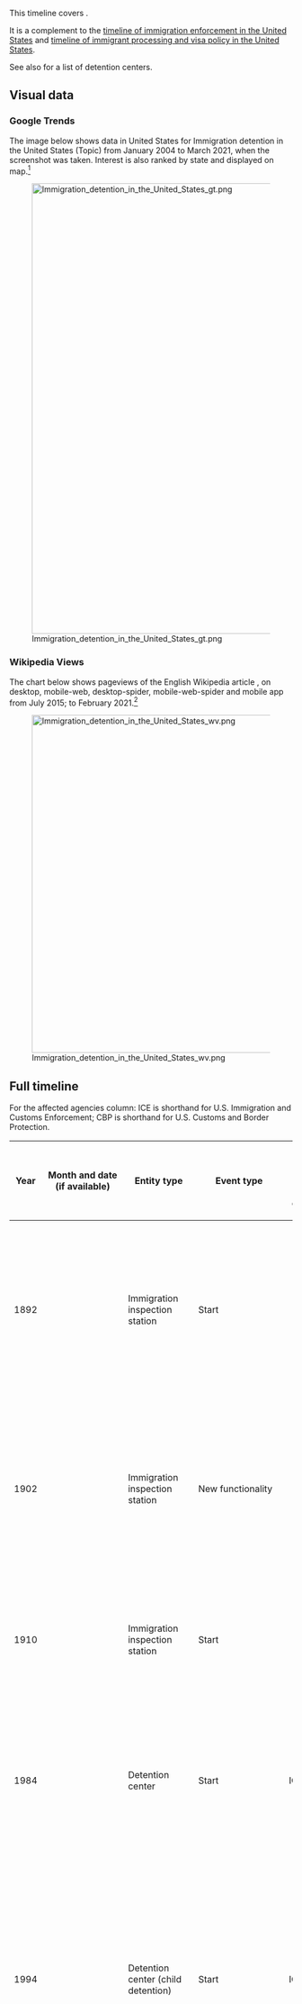 This timeline covers {{w|immigration detention in the United States}}.

It is a complement to the [[timeline of immigration enforcement in the United States]] and [[timeline of immigrant processing and visa policy in the United States]].

See also {{w|List of detention sites in the United States}} for a list of detention centers.

== Visual data ==

=== Google Trends ===

The image below shows {{w|Google Trends}} data in United States for Immigration detention in the United States (Topic) from January 2004 to March 2021, when the screenshot was taken. Interest is also ranked by state and displayed on map.<ref>{{cite web |title=Immigration detention in the United States |url=https://trends.google.com/trends/explore?date=all&geo=US&q=%2Fm%2F0bwj4rb |website=Google Trends |access-date=14 March 2021}}</ref>

[[File:Immigration detention in the United States gt.png|thumb|center|800px]]

=== Wikipedia Views ===

The chart below shows pageviews of the English Wikipedia article {{w|Immigration detention in the United States}}, on desktop, mobile-web, desktop-spider, mobile-web-spider and mobile app from July 2015; to February 2021.<ref>{{cite web |title=Immigration detention in the United States |url=https://wikipediaviews.org/displayviewsformultiplemonths.php?page=Immigration+detention+in+the+United+States&allmonths=allmonths-api&language=en&drilldown=all |website=wikipediaviews.org |access-date=14 March 2021}}</ref>

[[File:Immigration detention in the United States wv.png|thumb|center|600px]]

== Full timeline ==

For the affected agencies column: ICE is shorthand for U.S. Immigration and Customs Enforcement; CBP is shorthand for U.S. Customs and Border Protection.

{| class="wikitable sortable"
! Year !! Month and date (if available) !! Entity type !! Event type !! Affected agencies (past, and present equivalents) !! Details !! U.S. state (if applicable) !! Location
|-
| 1892 || || Immigration inspection station || Start || || {{w|Ellis Island}} becomes an immigration inspection station, handling immigrants arriving via the Atlantic. Immigrants could be temporarily detained upon arrival for closer examination, or to hold till they are deported. || Federally owned, but near New York || Ellis Island
|-
| 1902 || || Immigration inspection station || New functionality || || The {{w|Ellis Island Immigrant Hospital}} is opened. It is both a general hospital and a contagious disease hospital. It also serves as a detention facility for new immigrants deemed unfit to enter the United States or held back for further examination. || Federally owned, but near New York || Ellis Island
|-
| 1910 || || Immigration inspection station || Start || || {{w|Angel Island Immigration Station}}, an immigrant inspection facility with a detention center, opens for operations. It handles immigrants arriving via the Pacific. || California || Angel Island
|-
| 1984 || || Detention center || Start || ICE || The Varick Street Federal Detention Facility opens in Manhattan, New York. The detention center would ultimately be closed in 2010 after protests by inmates and pressure from advocacy groups.<ref name=nytimes-varick>{{cite web|url = https://www.nytimes.com/2009/11/02/nyregion/02detain.html|title = Immigrant Jail Tests U.S. View of Legal Access|last = Bernstein|first = Nina|date = November 1, 2009|accessdate = April 29, 2021|publisher = New York Times}}</ref> || New York || Varick Street Federal Detention Facility, Manhattan, New York City
|-
| 1994 || {{dts|August}} || Detention center (child detention) || Start || ICE || A detention center for juveniles opens in [[w:Leesport, Pennsylvania|Leesport]], [[w:Berks County, Pennsylvania|Berks County]], {{w|Pennsylvania}}. An article suggests that despite its distance from the border with Mexico, the location may have been chosen partly because of its convenience for government officials.<ref>{{cite web|url = https://www.ldnews.com/story/news/2017/06/16/why-pa-county-houses-central-american-immigrant-families/354842001/|title = Why a PA county houses Central American immigrant families|last = Moyer|first = Merriell|date = June 16, 2017|accessdate = July 4, 2021|publisher = Lebanon Daily News}}</ref> This detention center would become a family detention center in 2001.<ref name=readingeagle/><ref name=billypenn/> || Pennsylvania || Berks County Detention Center, Leesport, Berks County
|-
| 1996 || April 24 || Legislation (adjacent) || Start || Executive branch || The {{w|Antiterrorism and Effective Death Penalty Act of 1996}} is signed into law by President {{w|Bill Clinton}} after passing both chambers of the {{w|104th United States Congress}}. Though not focused on migration, the Act has provisions related to the removal and exclusion of alien terrorists and modification of asylum procedures. It creates more reasons to detain migrants and is one of the factors responsible for an increase in immigration detention in the coming years.
|-
| 1996 || September 30 || Legislation (landmark) || Start || Immigration and Naturalization Services || {{w|Illegal Immigration Reform and Immigrant Responsibility Act of 1996}} is signed into law by President Bill Clinton after passing both chambers of the 104th United States Congress. It includes a number of provisions facilitating various forms of immigration enforcement that would be rolled out over the next two decades. One of its provisions that expands immigration detention is the addition of {{w|Immigration and Nationality Act Section 287(g)}}, which allows state and local law enforcement officials to enforce federal immigration law on the condition that they are trained and monitored by ICE.
|-
| 1997 || January 28 || Agreement || Start || Executive branch || During the presidency of {{w|Bill Clinton}}, an agreement is reached regarding the permissible conditions for detaining child migrants, commonly called the Flores Agreement or Flores Settlement. This is a follow-up to the Supreme Court case ''{{w|Reno v. Flores}}''. The three obligations identified for the government are: (1) The government is required to release children from immigration detention without unnecessary delay to, in order of preference, parents, other adult relatives, or licensed programs willing to accept custody. (2) If a suitable placement is not immediately available, the government is obligated to place children in the "least restrictive" setting appropriate to their age and any special needs. (3) The government must implement standards relating to the care and treatment of children in immigration detention.<ref>{{cite web |publisher=[[Human Rights First]] |date=February 19, 2016 |accessdate=June 19, 2018 |title=The Flores Settlement: A Brief History and Next Steps |url=https://www.humanrightsfirst.org/resource/flores-settlement-brief-history-and-next-steps}}</ref>
|-
| 1997 || || Watchdog organization || Start || Detention Watch Network || Detention Watch Network is founded by the Catholic Legal Immigration Network, Inc., Florence Immigrant and Refugee Rights Project and Lutherans Immigration and Refugee Service to combat the explosive growth of the U.S. immigration detention system.<ref name=dwn-about>{{cite web|url = https://www.detentionwatchnetwork.org/about|title = About Detention Watch Network|accessdate = July 4, 2021}}</ref>	
|-
| 2000 || {{dts|September}} || Detention standards || Start || ICE || A set of National Detention Standards (NDS) is issued that establishes "consistent conditions of confinement, program operations and management expectations" within the immigration detention system.<ref name=nds-2000>{{cite web|url = https://www.ice.gov/detain/detention-management/2000|title = 2000 National Detention Standards for Non-Dedicated Facilities|publisher = U.S. Immigration and Customs Enforcement|accessdate = April 29, 2021}}</ref> These would be the operational standards for detention centers to strive for until the introduction of new standards (PBNDS) in 2008.<ref name=ice-detention-standards>{{cite web|url = https://www.ice.gov/factsheets/facilities-pbnds|title = ICE Detention Standards|date = February 24, 2012|accessdate = April 29, 2021|publisher = U.S. Immigration and Customs Enforcement}}</ref>
|-
| 2001 || {{dts|March 3}} || Detention center (family detention) || Repurposing || ICE || The Berks County Residential Center in Leesport, Berks County, Pennsylvania switches from being a detention center for youth to a family detention center; Berks would be the first family detention center in the US.<ref name=readingeagle>{{cite web|url = https://www.readingeagle.com/news/what-you-need-to-know-about-the-residential-center-holding-immigrant-families-in-berks-county/article_597ea009-3706-5664-b1b4-4d0a3149edf5.html|title = What you need to know about the residential center holding immigrant families in Berks County|last = Shuey|first = Karen|last2 = Mekeel|first2 = David|last3 = Orozco|first3 = Anthony|date = June 24, 2018|accessdate = July 4, 2021|publisher = Reading Eagle}}</ref><ref name=billypenn>{{cite web|url = https://billypenn.com/2018/06/22/why-pas-controversial-detention-center-for-immigrant-families-is-still-open/|title = Why PA’s controversial Berks detention center for immigrant families is still open. A chorus of legislators and Philadelphia City Council are calling for the facility’s closure, as pressure mounts on Gov. Tom Wolf.|last = Deppen|first = Colin|last2 = Hughes|first2 = Sarah Ann|date = June 22, 2018|accessdate = July 4, 2021|publisher = BillyPenn}}</ref><ref>{{cite web|url = https://whyy.org/articles/lawyers-civic-groups-keep-the-pressure-on-berks-family-residential-center/|title = Lawyers, civic groups keep the pressure on Berks Family Residential Center|last = Orozco|first = Anthony|date = March 31, 2021|accessdate = July 4, 2021|publisher = WHYY}}</ref> || Pennsylvania || Berks County Residential Center, Leesport, Berks County
|-
| 2001 || June 28 || Court ruling || Start || Executive branch || ''{{w|Zadvydas v. Davis}}'' is decided. The court rules that the {{w|plenary power}} doctrine does not authorize the indefinite detention of immigrants under order of deportation whom no other country will accept. To justify detention of immigrants for a period longer than six months, the government is required to show removal in the foreseeable future or special circumstances.
|-
| 2003 || March 1 || Organizational restructuring || Update || Immigration and Naturalization Services and U.S. Department of Homeland Security || The Immigration and Naturalization Services (INS) (that was under the Department of Justice) is disbanded. Its functions are divided into three sub-agencies of the U.S. Department of Homeland Security: [[wikipedia:United States Citizenship and Immigration Services|United States Citizenship and Immigration Services]] (USCIS), [[wikipedia:U.S. Immigration and Customs Enforcement|Immigration and Customs Enforcement]] (ICE), and [[wikipedia:U.S. Customs and Border Protection|Customs and Border Protection]] (CBP).
|-
| 2003 || || Detention center || Start || ICE, Management and Training Corporation || The {{w|Willacy County Regional Detention Center}} opens for operations in {{w|Raymondville, Texas}}, operated by {{w|Management and Training Corporation}} under contract with the {{w|United States Marshal Service}}. || Texas || Willacy County Regional Detention Center, Raymondville
|-
| 2004 || || Detention center || Start || ICE, Corrections Corporation of America || The {{w|Stewart Detention Center}} opens for operations in {{w|Lumpkin, Georgia}}. || Georgia || Stewart Detention Center, Lumpkin
|-
| 2004 || || Detention center || Start || ICE, GEO Group || The {{w|Northwest Detention Center}} opens for operations in {{w|Tacoma, Washington}}, operated by {{w|Correctional Services Corporation}} on contract with the {{w|U.S. Department of Homeland Security}}. In 2005,  Correctional Services Corporation would be purchased by GEO Group, so the management of th facility would transition to GEO Group. || Washington || Northwest Detention Center, Tacoma
|-
| 2004 || {{dts|December 17}} || Detention capacity || Update || DHS (ICE) || The {{w|Intelligence Reform and Terrorism Prevention Act}} of 2004 directs DHS to increase by 8,000 in each of the Fiscal Years from 2005 to 2010 the number of beds available for immigration detention and removal operations of DHS. It also requires priority for the use of these additional beds to the detention of individuals charged with removability or inadmissibility on security and related grounds.<ref name=bed-quota-timeline>{{cite web|url = https://immigrantjustice.org/sites/default/files/content-type/issue/documents/2017-01/Immigration%20Detention%20Bed%20Quota%20Timeline%202017_01_05.pdf|title = Immigration Detention Bed Quota Timeline|date = January 1, 2017|accessdate = April 30, 2021}}</ref><ref name=irtpa-fulltext>{{cite web|url = https://www.congress.gov/bill/108th-congress/senate-bill/2845|title = S.2845 - Intelligence Reform and Terrorism Prevention Act of 2004|date = September 23, 2004|accessdate = April 30, 2021}}</ref>
|-
| 2005 || || Watchdog organization || Update || Detention Watch Network || Detention Watch Network relaunches as a dues-based membership network comprised of individuals and organizations working collectively on advocacy, public education and grassroots organizing efforts.<ref name=dwn-about/>
|-
| 2005 || {{dts|May}} || Detention center || Start || || The {{w|South Texas Detention Facility}}, a privately operated prison, opens for operation in {{w|Pearsall, Texas}} as the Pearsall Immigration Detention Center. The prison houses people for the {{w|U.S. Immigration and Customs Enforcement}} as well as {{w|United States Marshal Service}}.
|-
| 2005 || {{dts|October}} || Detention capacity || Proposal || DHS || {{w|Michael Chertoff}}, then Secretary of Homeland Security, calls for an increase in detention center capacity so that the United States immigration enforcement can hold people in detention between the time of catching them and the time of their immigration hearings, and does not need to resort to [[w:catch and release (immigration)|catch and release]].<ref name="AP2005">{{cite web|url=http://www.foxnews.com/story/2005/10/18/chertoff-end-catch-and-release-at-borders.html|title = Chertoff: End 'Catch and Release' at Borders|date = October 18, 2005|publisher = [[Associated Press]] via [[Fox News]]|accessdate = July 18, 2015}}</ref>
|-
| 2006 || {{dts|July}} || || || || Chertoff indicates in House committee testimony that an infusion of funding for more immigration detention has allowed DHS to detain almost all non-Mexican illegal immigrants.<ref>{{cite web|url=http://www.washingtontimes.com/news/2006/jul/28/20060728-123022-6096r/?page=all|title = Chertoff hails end of let-go policy|date = July 28, 2006|accessdate = July 18, 2015|newspaper=Washington Times}}</ref>
|-
| 2006 || {{dts|October 4}} || Detention capacity || Update || DHS/ICE || When signing the DHS Appropriations Act of 2007, then-President {{w|George W. Bush}} notes that the funding in the Act will allow the addition of at least 6,700 new beds in detention centers, which would help continue to cut down on the use of catch-and-release policies.<ref>{{cite web|url = https://georgewbush-whitehouse.archives.gov/news/releases/2006/10/20061004-2.html|title = President Bush Signs Department of Homeland Security Appropriations Act|date = October 4, 2006|accessdate = April 30, 2021}}</ref><ref name=bed-quota-timeline/>
|-
| 2007 || {{dts|June 8}} || Detention capacity || Update || DHS/ICE || In a report accompanying the DHS Appropriations Act of 2008, the House Committee on Appropriations writes that it supports ICE's requested funding for increasing its detention capacity from 27,500 beds to 28,450 beds (an incrase of 950), based on written and oral statements that this increase is sufficient to maintain ICE practice of "repatriating all illegal crossers apprehended at the borders."<ref>{{cite web|url = https://www.congress.gov/110/crpt/hrpt181/CRPT-110hrpt181.pdf|title = Department of Homeland Security Appropriations Bill, 2008: report together with additional views|date = June 8, 2007|accessdate = April 30, 2021}}</ref><ref name=bed-quota-timeline/>
|-
| 2007 || {{dts|July 6}} || Detention standards || Criticism/challenge || ICE, Government Accountability Office (GAO) || A report by the Government Accountability Office (GAO) covering 23 detention centers shows significant telephone access problems but no pattern of noncompliance for other standards GAO reviewed.<ref>{{cite web|url = https://www.gao.gov/products/gao-07-875|title = Alien Detention Standards: Telephone Access Problems Were Pervasive at Detention Facilities; Other Deficiencies Did Not Show a Pattern of Noncompliance|date = July 6, 2007|accessdate = July 4, 2021|publisher = U.S. Government Accountability Office}}</ref>
|-
| 2008 || || Detention standards || Update || ICE || ICE revises its National Detention Standards (NDS) released in 2000 to create a new set of standards called Performance-Based National Detention Standards (PBNDS), that, "developed in coordination with agency stakeholders, prescribe both the expected outcomes of each detention standard and the expected practices required to achieve them."<ref name=pbnds-2008>{{cite web|url = https://www.ice.gov/detain/detention-management/2008|title = 2008 Operations Manual ICE Performance-Based National Detention Standards|accessdate = April 29, 2021|publisher = U.S. Immigration and Customs Enforcement}}</ref> These would be the operational standards till the release of revised standards in 2011.<ref name=ice-detention-standards/>
|-
| 2008 || {{dts|June 4}} || Detention standards || Criticism/challenge || ICE, GAO || A report report by the Government Accountability Office (GAO) covering 23 detention centers shows 3 of the centers to be in noncompliance with ICE's medical care standards at the time. It also found 4 of th 23 centers to be in noncompliance with ICE's detainee grievance standards.<ref>{{cite web|url = https://www.gao.gov/products/gao-08-869t|title = Alien Detention Standards: Observations on the Adherence to ICE's Medical Standards in Detention Facilities|date = June 4, 2008|accessdate = July 4, 2021|publisher = U.S. Government Accountability Office}}</ref>
|-
| 2008 || {{dts|October}} || Detention center || Criticism/challenge || ICE, New York City Bar Association || The {{w|New York City Bar Association}} receives a petition signed by 100 men in the Varick Street Federal Detention Facility in Manhattan, New York, describing "cramped, filthy quarters where dire medical needs were ignored and hungry prisoners were put to work for $1 a day" according to a ''New York Times'' article published in November 2009.<ref name=nytimes-varick/> || New York || Varick Street Federal Detention Facility, Manhattan, New York City
|-
| 2009 || {{dts|October 28}} || Detention capacity || Update || ICE || The DHS Appropriations Act of 2009, for the first time, imposes a "bed mandate" on ICE based on language suggested by Senator {{w|Robert Byrd}}. Specifically, it says: "That funding made available under this heading shall maintain a level of not less than 33,400 detention beds through September 30, 2010."<ref>{{cite web|url = https://www.govinfo.gov/content/pkg/PLAW-111publ83/pdf/PLAW-111publ83.pdf|title = Department of Homeland Security Appropriations Act, 2010|date = October 28, 2009|accessdate = April 30, 2021}}</ref><ref name=wp-bed-quota-fact-check>{{cite web|url = https://www.washingtonpost.com/news/fact-checker/wp/2015/05/15/clintons-inaccurate-claim-that-immigrant-detention-facilities-have-a-legal-requirement-to-fill-beds/|title = Clinton’s inaccurate claim that immigrant detention facilities have a legal requirement to fill beds|last = Lee|first = Michelle|date = May 15, 2015|accessdate = April 30, 2021|publisher = Washington Post}}</ref> The capacity would drop to 32,800 in Fiscal Year 2012 and increase to 34,000 in Fiscal Year 2015, and fluctuate further in the coming years.<ref name=bed-quota-timeline/> There would later be comments by politicians claiming that the mandate requires ICE to ''fill'' the capacity every day, but fact-checking by the {{w|Washington Post}}<ref name=wp-bed-quota-fact-check/> and {{w|PolitiFact}}<ref>{{cite web|url = https://www.politifact.com/factchecks/2018/jul/06/alexandria-ocasio-cortez/alexandria-ocasio-cortez-misrepresents-ices-detent/|title = ICE is required to fill 34,000 beds with detainees every single night and that number has only been increasing since 2009.|last = Geng|first = Lucia|date = July 6, 2018|accessdate = April 30, 2021|publisher = PolitiFact}}</ref> would reject that inference.
|-
| 2009 || {{dts|November 2}} || Detention center || Criticism/challenge || ICE, New York City Bar Association (City Bar Justice Center) || A report by the City Bar Justice Center of the New York City Bar Association calls for all immigrant detainees to be provided with counsel.<ref name=nytimes-varick/><ref>{{cite web|url = https://www.citybarjusticecenter.org/press/nyc-bar-association-calls-right-counsel-immigrant-detainees/|title = NYC Bar Association Calls for Right to Counsel for Immigrant Detainees|date = November 2, 2009|accessdate = April 29, 2021|publisher = City Bar Justice Center}}</ref> Later in the month, an article in {{w|Fordham Law Review}} looks at the Varick Street detention facility as a case study in systematic barriers to legal representation.<ref>{{cite journal|url = https://ir.lawnet.fordham.edu/cgi/viewcontent.cgi?article=4477&context=flr|title =  Barriers to Representation for Detained Immigrants Facing Deportation: Varick Street Detention Facility, A Case Study|journal = Fordham Law Review|volume = 78|issue = 2|last = Markowitz|first = Peter}}</ref> || New York || Varick Street Federal Detention Facility, Manhattan, New York City
|-
| 2010 || {{dts|February}} (approx) || Detention center || End || ICE || ICE announces its plans to close the Varick Street Federal Detention Facility in Manhattan, New York and relocate those currently held in it to prisons in New Jersey; Varick Street would only be used as a temporary holding location for a maximum of 12 hours per person. However, plans to close the place run into trouble due to challenges relocating people with medical and mental health challenges.<ref name=nytimes-varick-2>{{cite web|url = https://www.nytimes.com/2010/02/24/nyregion/24varick.html|title = Illness Hinders Plans to Close Immigration Jail|last = Bernstein|first = Nina|date = February 23, 2010|accessdate = April 29, 2021|publisher = New York Times}}</ref> While there are some positive reactions, advocates push for deeper structural changes whereby people would be detained less; concerns are also raised about how relocating detainees would deprive them of their existing relationships with counsel based in New York.<ref>{{cite web|url = https://www.aclu.org/other/statement-us-department-homeland-security-regarding-detainees-varick-federal-detention|title = Statement to the U.S. Department of Homeland Security Regarding Detainees at Varick Federal Detention Facility|date = February 1, 2010|accessdate = April 29, 2021}}</ref><ref>{{cite web|url = https://www.colorlines.com/articles/varick-closing-thats-not-answer-our-broken-detention-system|title = Varick Is Closing, But That's Not The Answer to Our Broken Detention System. The Varick Federal Detention Facility is days away from closure, and this should be good news.|last = Hing|first = Julianne|publisher = ColorLines|date = February 25, 2010|accessdate = April 29, 2021}}</ref><ref>{{cite web|url = https://www2.nycbar.org/htmlemail/44thST/44sn/march-2010-pro-bono-varick.html|title = Varick Street Detention Facility to Close by End of February|date = March 1, 2010|accessdate = April 29, 2021}}</ref> || New York || Varick Street Federal Detention Facility, Manhattan, New York City
|-
| 2011 || || Detention standards || Update || ICE || ICE releases an updated version of its Performance-Based National Detention Standards (PBNDS) for its detention centers. ICE states that "PBNDS 2011 is crafted to improve medical and mental health services, increase access to legal services and religious opportunities, improve communication with detainees with limited English proficiency, improve the process for reporting and responding to complaints, and increase recreation and visitation."<ref name=pbnds-2011>{{cite web|url = https://www.ice.gov/detain/detention-management/2011|title = 2011 Operations Manual ICE Performance-Based National Detention Standards|accessdate = April 29, 2021|publisher = U.S. Immigration and Customs Enforcement}}</ref><ref name=ice-detention-standards/>
|-
| 2011 || {{dts|August}} || Detention center || Start || ICE, GEO Group || The East Wing of the {{w|Adelanto Detention Center}}, a detention facility managed by {{w|GEO Group}} for ICE, opens for operation. The facility had previously been a state prison for adult male inmates before the GEO Group purchased it in 2010 and contracted with ICE in May 2011 to use it for immigration detention. The West Wing would open in July 2012. || California || Adelanto Detention Center, Adelanto, San Bernandino County
|-
| 2012 || {{dts|March 13}} || Detention center || Start || ICE, GEO Group || The Karnes County Civil Detention Center is opened by ICE, described as its first "designed-and-built civil detention center" and intended for low-risk, minimum-security adult male detainees. The 608-bed center is designed and is to be operated by GEO group. The agreement with Karnes County for the center had been entered into in December 2010. This is the first of several planned detention center creations and upgrades to make them feel less like prison. Immigrant rights groups have mixed reactions, with some seeing it as a step forward, and others expressing concerns about private operation of the prison as well as the continued use of detention centers instead of switching more completely to monitoring technology such as ankle bracelets.<ref>{{cite web|url = https://www.ice.gov/news/releases/ice-opens-its-first-ever-designed-and-built-civil-detention-center|title = ICE opens its first-ever designed-and-built civil detention center. New facility in Texas opens today for low-risk, minimum security adult male detainees|date = March 13, 2012|accessdate = July 4, 2021}}</ref><ref>{{cite web|url = https://www.npr.org/2012/03/14/148538183/ice-opens-immigrant-detention-center-in-rural-texas|title = Trying To Make Immigrant Detention Less Like Prison|last = Sullivan|first = Laura|date = March 14, 2012|accessdate = July 4, 2021|publisher = NPR}}</ref><ref>{{cite web|url = https://www.nytimes.com/2012/03/14/us/model-immigration-detention-center-unveiled-in-texas.html|title = Detention for Immigrants That Looks Less Like Prison|date = March 13, 2012|accessdate = July 4, 2021|last = Semple|first = Kirk|last2 = Eaton|first2 = Tim|publisher = New York Times}}</ref><ref>{{cite web|url = https://www.oklahoman.com/article/3658707/feds-unveil-reform-minded-immigration-site|title = Feds unveil reform-minded immigration site|last = Weissert|date = March 18, 2012|accessdate = July 4, 2021|publisher = The Oklahoman}}</ref> || Texas || Karnes County Civil Detention Center, Karnes City, Karnes County
|-
| 2013 || {{dts|February 22}} || Detention center || Start || CBP (Border Patrol) || {{w|Clint Border Patrol Station}} opens as a migrant detention facility four miles north of the Mexico-U.S. border in {{w|Clint, Texas}}. The 51,000 sq. ft. facility replaces the 22,800 sq. ft. Fabens Border Patrol facility created in 1999.<ref>{{cite web|url = https://www.spa.usace.army.mil/Media/News-Stories/Article/478997/district-participates-in-new-border-patrol-stations-opening-in-clint-texas/|title = District Participates in New Border Patrol Station's Opening in Clint, Texas.|last = Schelby|first = Ronnie|date = March 7, 2013|accessdate = July 4, 2021}}</ref> Clint would be called "the public face of the chaos on America’s southern border" in a 2019 ''New York Times'' piece.<ref>{{Cite news|url=https://www.nytimes.com/interactive/2019/07/06/us/migrants-border-patrol-clint.html|title=Hungry, Scared and Sick: Inside the Migrant Detention Center in Clint, Tex.|last1=Romero|first1=Simon|date=2019-07-06|work=The New York Times|accessdate=2019-07-06|last2=Kanno-Youngs|first2=Zolan|issn=0362-4331|last3=Fernandez|first3=Manny|last4=Borunda|first4=Daniel|last5=Montes|first5=Aaron|last6=Dickerson|first6=Caitlin}}</ref> || Texas || Client Border Patrol Station, Clint
|-
| 2013 || {{dts|November 20}} (first report), December 6 (reissue) || Detention standards || Criticism/challenge || ICE, GAO || The U.S. Government Accountability Office publishes a report on ICE's handling of sexual abuse risks in its detention centers, and makes several recommendations. The context is to gauge ICE's compliance with the {{w|Prison Rape Elimination Act}}.<ref>{{cite web|url = https://www.gao.gov/products/gao-14-38|title = Immigration Detention:Additional Actions Could Strengthen DHS Efforts to Address Sexual Abuse (Reissued on December 6, 2013)|date = November 20, 2013|accessdate = July 4, 2021|publisher = U.S. Government Accountability Office}}</ref>
|-
| 2014 || {{dts|June 20}} || Detention center (family detention) || Start || DHS/ICE || DHS announces that it is setting up a temporary facility for detaining adults with children in {{w|expedited removal}} on the {{w|Artesia, New Mexico}} campus of the {{w|Federal Law Enforcement Training Centers}}. This comes amidst a surge in border-crossing, both by unaccompanied minors and by families with children.<ref>{{cite web|url = https://www.dhs.gov/news/2014/06/20/fact-sheet-artesia-temporary-facility-adults-children-expedited-removal|title = Fact Sheet: Artesia Temporary Facility for Adults With Children in Expedited Removal|date = June 20, 2014|accessdate = July 3, 2021|publisher = U.S. Department of Homeland Security}}</ref> The facility would generate controversy among the residents of Artesia.<ref>{{cite web|url = https://www.latimes.com/nation/immigration/la-na-ff-artesia-detention-center-20140914-story.html|title = Detention center brings immigration debate to small-town New Mexico|date = September 13, 2014|accessdate = July 3, 2021|last = Carcamo|first = Cindy|publisher = Los Angeles Times}}</ref> || New Mexico || Artesia
|-
| 2014 || {{dts|June 24}} || Detention capacity || Update || DHS (both ICE and CBP) || DHS Secretary {{w|Jeh Johnson}} submits written testimony to the House Committee on Homeland Security detailing a multi-pronged response to the [[w:2014 American immigration crisis|2014 migrant surge]], particularly the surge in child migrants. Part of the strategy includes increasing detention capacity for children and for families.<ref>{{cite web|url = https://www.dhs.gov/news/2014/06/24/written-testimony-dhs-secretary-jeh-johnson-house-committee-homeland-security|title = Written testimony of DHS Secretary Jeh Johnson for a House Committee on Homeland Security hearing titled “Dangerous Passage: The Growing Problem of Unaccompanied Children Crossing the Border”|publisher = U.S. Department of Homeland Security|date = June 24, 2014|accessdate = July 3, 2021}}</ref><ref name=hrf-berks>{{cite web|url = https://www.humanrightsfirst.org/sites/default/files/HRF-Family-Det-Penn-rep-final.pdf|title = Family Detention in Berks County, Pennsylvania|date = August 1, 2015|accessdate = July 3, 2021|publisher = Human Rights First}}</ref>
|-
| 2014 || {dts|July}} || Detention center (child detention) || Start || CBP || The [[w:Ursula (detention center)|Ursula detention center]] (official name "Central Processing Center"), the largest detention center operated by Customs and Border Protection, opens for operation in {{w|McAllen, Texas}} at the site of a former Gmark warehouse, and extending the existing McAllen border station.<ref>{{cite web|url = https://www.valleycentral.com/news/local-news/new-mcallen-facility-to-house-1000-immigrant-children/|title = New McAllen facility to house 1,000 immigrant children|date = July 1, 2014|accessdate = July 3, 2021|last = Crandall|first = Brett|publisher = ValleyCentral}}</ref><ref>{{cite web|url = https://www.cnn.com/2014/06/24/us/texas-warehouse-unaccompanied-minors/index.html|title = Converted warehouse to process unaccompanied child migrants in Texas|last = Cuevas|first = Mayra|last2 = Ellis|first2 = Ralph|date = June 25, 2014|accessdate = July 3, 2021|publisher = CNN}}</ref><ref>{{cite web|url = https://www.pri.org/stories/2014-08-04/conditions-migrants-detention-center-texas-are-bleak-and-overcrowded-sometimes|title = Conditions for migrants at a detention center in Texas are bleak and overcrowded|last = Margolis|first = Jason|date = August 4, 2014|accessdate = July 3, 2021|publisher = TheWorld}}</ref> In June 2018, it would gain notoriety for the practice of keeping children in large cages made of {{w|chain-link fencing}}.<ref name=Frej>{{Cite news|url=https://www.huffingtonpost.com/entry/images-inside-center-immigrants_us_5b27bebae4b0f9178a9f6f7f|title=These Are The Texas Immigration Center Photos Stirring Anti-Trump Outrage|last=Frej|first=Willa|date=2018-06-18|work=Huffington Post|access-date=2018-06-18|archive-url=https://web.archive.org/web/20180618224954/https://www.huffingtonpost.com/entry/images-inside-center-immigrants_us_5b27bebae4b0f9178a9f6f7f|archive-date=18 June 2018|language=en-US}}</ref> || Texas || Central Processing Center (aka Ursula Detention Center), McAllen
|-
| 2014 || {{dts|August}} || Detention center (family detention) || Repurposing || ICE || The Karnes Family Residential Center is opened in Karnes County for family detention. The original detention center opened in Karnes in 2012 had been a low-security facility for adult males.<ref>{{cite web|url = https://www.texastribune.org/2016/12/06/immigration-detention-centers-will-continue-operat/|title = Immigration detention centers will continue operating despite judge's ruling. Two immigration detention centers in Texas will continue their day-to-day operations despite a Travis County judge’s ruling last week that denied the facilities state licenses.| last = Aguilar|first = Julián|publisher = Texas Tribune|date = December 6, 2016|accessdate = July 4, 2021}}</ref> || Texas || Karnes Family Residential Center, Karnes City, Karnes County
|-
| 2014  || {{dts|August 22}} || Court case || Criticism/challenge || ICE || The lawsuit ''M.S.P.C. v. Johnson'' is filed against DHS/ICE for the conditions in the detention center at Artesia, New Mexico.<ref>{{cite web|url = http://www.bostonreview.net/us/lauren-carasik-artesia-fletc-immigrant|title = The American “Deportation Mill”. Immigrant families detained in Artesia, New Mexico, are suing the U.S. government|last = Carasik|first = Lauren|date = September 9, 2014|accessdate = July 4, 2021|publisher = Boston Review}}</ref><ref>{{cite web|url = https://www.aclu.org/press-releases/groups-sue-us-government-over-life-threatening-deportation-process-against-mothers|title = Groups sue U.S. government over life-threatening deportation process against mothers and children escaping extreme violence in Central America|date = August 22, 2014|accessdate = July 4, 2021|publisher = American Civil Liberties Union}}</ref> Followup investigations by ICE in response to the lawsuit would ultimately lead to an announceement of the closure of the detention center.<ref name=sunlight>{{cite journal|url = https://open.mitchellhamline.edu/cgi/viewcontent.cgi?article=1133&context=mhlr|title = Sunlight is the Best Disinfectant: The Role of the Media in Shaping Immigration Policy|author = Ana Pottratz Acosta|journal = Mitchell Hamline Law Review|volume = 44|issue = 3}}</ref> || New Mexico || Artesia
|-
| 2014 || {{dts|October 10}} || Detention standards || Criticism/challenge || ICE, GAO || A U.S. Government Accountability Office report on ICE detention standards and costs finds that ICE uses two methods to collect detention center cost data, and also that it has three sets of detention standards (2000 NDS, 2008 PBNDS, 2011 PBNDS) with each set of standards followed by at least some detention centters.<ref>{{cite web|url = https://www.gao.gov/products/gao-15-153|title = Immigration Detention: Additional Actions Needed to Strengthen Management and Oversight of Facility Costs and Standards|date = October 10, 2014|accessdate = July 4, 2021|publisher = U.S. Government Accountability Office}}</ref><ref name=americanprogress/>
|-
| 2014 || {{dts|November 18}} (announcement), December (execution) || Detention center (family detention) || End || DHS/ICE || DHS announces that the temporary family detention facility in Artesia, New Mexico will be shut down by the end of December. The detention center in Dilley, South Texas that is planned for a December opening is expected to make up the lost detention capacity.<ref>{{cite web|url = https://www.abqjournal.com/497946/feds-to-ship-immigrants-out-of-artesia-in-December.html|title = Detention center in Artesia to close|last = Coleman|first = Michael|date = November 18, 2014|accessdate = July 3, 2021|publisher = Albuquerque Journal}}</ref><ref>{{cite web|url = https://www.santafenewmexican.com/news/u-s-to-close-immigrant-detention-center-in-artesia/article_056a06ab-6044-5f04-950f-822b22779462.html|title = U.S. to close immigrant detention center in Artesia|last = Caldwell|first = Alicia|date = November 18, 2014|accessdate = July 4, 2021|publisher = Santa Fe New Mexican}}</ref><ref name=sunlight/> || New Mexico || Artesia
|-
| 2014 || {{dts|December 15}} || Detention center (family detention) || Start || ICE, Corrections Corporation of America || The {{w|South Texas Family Residential Center}} opens in Dilley, South Texas. It has a capacity of 2,400 and is intended to detain mainly women and children from Central America. It is managed by the {{w|Corrections Corporation of America}}.<ref>{{cite web|url = https://www.nytimes.com/2014/12/16/us/homeland-security-chief-opens-largest-immigration-detention-center-in-us.html|title = Detention Center Presented as Deterrent to Border Crossings|last = Preston|first = Julia|date = December 15, 2014|accessdate = July 4, 2021|publisher = New York Times}}</ref><ref>{{cite web|url=http://www.cbsnews.com/news/south-texas-immigration-detention-center-set-to-open/|title=South Texas immigration detention center set to open|date=15 December 2014|publisher=|accessdate=19 December 2014}}</ref> || Texas || South Texas Family Residential Center, Dilley
|-
| 2014 {{snd}} 2015 || {{dts|December 16, 2014}} {{snd}} August 6, 2015; ICE policy change May 2015 || Court case || Criticism/challenge || ICE || The court case ''RILR v. Johnson'' is processed by the U.S. District Court for the District of Columbia. The plaintiffs are three mothers who came with their children, have asylum claims, and were locked up. The claim is that ICE has been locking up families -- including those with legitimate asylum claims -- as a way of deterring potential border-crossers, and that the "no-release" policy for detainees is a violation of federal immigration law and regulations, as well as the Fifth Amendment of the U.S. Constitution. In May 2015, ICE announces that it will no longer consider general deterrence in detention decisions for families, upon which all parties agree to administratively close the case, with the possibility of reopening if ICE changes its policy.<ref>{{cite web|url = https://www.aclu.org/cases/rilr-v-johnson|title = RILR V. JOHNSON|publisher = American Civil Liberties Union|accessdate = July 3, 2021}}</ref><ref>{{cite web|url = http://bostonreview.net/blog/louis-fisher-immigration-ICE-asylum|title = A Tale of Two Immigration Judgments|date = March 31, 2015|accessdate = July 4, 2021|publisher = Boston Review}}</ref>
|-
| 2015 || {{dts|May 13}} || Detention standards, detention policy || Update || ICE || ICE announces a number of changes to its standards and practices around detention. One of the changes is to stop invoking deterrence effects as a factor in custody determinations for all families; this happens in the context of the ''RILR v. Johnson'' case that is seeking something similar. The creation of an Advisory Committee on Family Residential Centers, consistent with the {{w|Federal Advisory Committee Act}}, is also announced. Other efforts to improve and monitor family detention practices are also announced.<ref>{{cite web|url = https://www.ice.gov/news/releases/ice-announces-enhanced-oversight-family-residential-centers|title = ICE announces enhanced oversight for family residential centers|date = May 13, 2015|accessdate = July 4, 2021|publisher = U.S. Immigration and Customs Enforcement}}</ref><ref>{{cite web|url = https://www.dhs.gov/news/2015/06/24/statement-secretary-jeh-c-johnson-family-residential-centers|title = Statement By Secretary Jeh C. Johnson On Family Residential Centers|date = June 24, 2015|accessdate = July 4, 2021|publisher = U.S. Department of Homeland Security}}</ref>
|-
| 2015 || {{dts|September 17}} || Detention standards (family detention) || Criticism/challenge || ICE, CBP, U.S. Commission on Civil Rights || A report by the {{w|United States Commission on Civil Rights}} recommends an end to the practice of family detention, based on conditions in detention centers, violation of the Flores settlement conditions, and the lack of due process for detainees. The report is basd on hearings in May and visits to the Karnes detention center and a processing center in Port Isabel.<ref>{{cite web|url = https://www.latimes.com/nation/la-na-immigrant-detention-centers-civil-rights-20150917-story.html|title = Detention conditions ‘similar, if not worse’ than migrants’ home countries, report says|last = Muskal|first = Michael|date = September 18, 2015|accessdate = July 4, 2021|publisher = Los Angeles Times}}</ref><ref name=americanprogress>{{cite web|url = https://www.americanprogress.org/issues/immigration/reports/2015/12/18/127769/how-for-profit-companies-are-driving-immigration-detention-policies/|title = How For-Profit Companies Are Driving Immigration Detention Policies|last = Gruberg|first = Sharita|date = December 18, 2015|accessdate = July 4, 2021|publisher = Center for American Progress}}</ref> || Texas || Karnes Family Residential Center, Karnes City, Karnes County; Port Isabel
|-
| 2016 || || Detention standards || Update || ICE || ICE revises its 2011 Performance-Based National Detention Standards (PBNDS) to "ensure consistency with federal legal and regulatory requirements as well as prior ICE policies and policy statements." The revision is reflected through updates in the 2011 PBNDS on the ICE website, rather than a separate set of standards.<ref name=pbnds-2011/>
|-
| 2016 || {{dts|January 21}} (announcement), {{dts|January 27}} (official notice) || Detention center (child detention) || Criticism/challenge || ICE, Pennsylvania Department of Human Services (PA DHS) || The Pennsylvania Department of Human Services (PA DHS) issues notice that the licensing of the Berks County Residential Center to operate as a child detention facility is being revoked and will not be renewed.<ref>{{cite web|url = http://services.dpw.state.pa.us/Resources/Documents/Pdf/ViolationReports/20160128_14386.pdf|title = The Department of Human Services is not renewing the certificate of compliance issued to the Berks County Commissioners to operate the Berks County Residential Center as a child residential facility|date = January 27, 2016|accessdate = July 4, 2021|publisher = Pennsylvania Department of Human Services}}</ref><ref>{{cite web|url = https://www2.law.temple.edu/csj/publication/pennsylvanias-legal-authority-shut-berks-family-detention-center/|title = Pennsylvania’s legal authority to shut down Berks Family Detention Center|date = October 31, 2017|accessdate = July 4, 2021|publisher = Center for Social Justice, Temple University Beasley School of Law}}</ref> The decision would be appealed in February;<ref>{{cite web|url = http://services.dpw.state.pa.us/Resources/Documents/Pdf/ViolationReports/20160211_14386.pdf|title = This is to acknowledge receipt of your request to appeal the Department's decision to NON-RENEW and REVOKE the license for Berks County Residential Center.|date = February 8, 2016|accessdate = July 4, 2021|publisher = Pennsylvania Department of Human Services}}</ref> PA DHS would issue reports of violations to the Berks County Residential Center in the years from 2016 to 2018.<ref>{{cite web|url = http://services.dpw.state.pa.us/dhs/ViolationReport.aspx?reportid=14386&fac=BERKS%20COUNTY%20RESIDENTIAL%20CENTER#.WywNLlOUuRu|title = Inspection/Violation Reports for BERKS COUNTY RESIDENTIAL CENTER|accessdate = July 4, 2021|publisher = Pennsylvania Department of Human Services}}</ref> || Pennsylvania || Berks County Residential Center, Leesport, Berks County
|-
| 2016 || {{dts|February 29}} || Detention standards || Criticism/challenge || ICE, GAO || A U.S. Government Accountability Office report reviews the current state of medical care at ICE's detention centers and makes recommendations that DHS accepts and plans to implement.<ref>{{cite web|url = https://www.gao.gov/products/gao-16-231|title = Immigration Detention: Additional Actions Needed to Strengthen Management and Oversight of Detainee Medical Care|date = February 29, 2016|accessdate = July 4, 2021|publisher = U.S. Government Accountability Office}}</ref>
|-
| 2016 || {{dts|October 27}} || Detention center || Start || ICE || ''The Nation'' reports that the {{w|Cibola County Correctional Center}} in [[w:Milan, New Mexico|Milan]], [[w:Cibola County, New Mexico|Cibola County]], {{w|New Mexico}} is reopening as an immigration detention center under contract with ICE, just a month after losing its contract as a minimum-security prison for the {{w|Federal Bureau of Prisons}} and the {{w|United States Marshals Service}}.<ref>{{cite web|url = https://www.thenation.com/article/archive/ice-plans-to-reopen-the-very-same-private-prison-the-feds-just-closed/|title = ICE Plans to Reopen the Very Same Private Prison the Feds Just Closed. Advocates cheered when the Justice Department began shuttering its private prisons. But immigration officials saw an opportunity.|author = Seth Freed Wessler|date = October 27, 2016|accessdate = April 30, 2021|publisher = The Nation}}</ref>
|-
| 2016 || {{dts|November 21}} || Detention standards || Criticism/challenge || ICE || A report by the {{w|Southern Poverty Law Center}} finds that "detainees are routinely denied their due process rights and frequently endure inhumane conditions in isolated facilities that have little oversight from the federal government."<ref name=splc-2016>{{cite web|url = https://www.splcenter.org/20161121/shadow-prisons-immigrant-detention-south|title = Shadow Prisons: Immigrant Detention in the South|date = November 21, 2016|accessdate = April 30, 2021|publisher = Southern Povery Law Center}}</ref>
|-
| 2018 || {{dts|January}} || Detention center || Challenge/criticism || ICE || The Free Migration Project, National Immigration Project, and Aldea launch a coordinated legal effort to push for a shutdown of the Berks County Residential Center. This follows previous efforts including publications by the Center for Social Justice arguing that Pennsylvania's Department of Human Services has authority to shut down the center based on the revocation of its license.<ref>{{cite web|url = https://freemigrationproject.org/litigation/berks-licensing-lawsuit/|title = Berks Licensing Lawsuit|accessdate = July 4, 2021|publisher = Free Migration Project}}</ref> A coalition of organizations called th Shut Down Berks Coalition is also created to coordinate advocacy work around pushing for a shutdown of the center.<ref>{{cite web|url = https://freemigrationproject.org/shut-down-berks-campaign/|title = Shut Down Berks Campaign|accessdate = July 4, 2021}}</ref> || Pennsylvania || Berks County Residential Center, Leesport, Berks County
|-
| 2018 || {{dts|April 18}} || Detention statistics || Criticism/challenge || ICE, GAO || A U.S. Government Accountability Office report identifies opportunities for ICE to improve its detention cost estimates.<ref>{{cite web|url = https://www.gao.gov/products/gao-18-343|title = Immigration Detention: Opportunities Exist to Improve Cost Estimates|date = April 18, 2018|accessdate = July 4, 2021|publisher = U.S. Government Accountability Office}}</ref>
|-
| 2018 || {{dts|June 14}} || Detention center (temporary shelter) || Start || DHS/ICE || The {{w|Tornillo tent city}} appears to have started operation around this time, as a temporary shelter to detain migrants. It would be shut down in January 2019. || Texas || Tornillo tent city, Tornillo
|-
| 2018 || {{dts|June 26}} || Detention standards || Criticism/challenge || ICE, DHS OIG || A report by the DHS Office of the Inspector General finds that neither of ICE's two types of inspection and monitoring processes (Office of Detention Oversight inspections, and inspections contracted out to the Nakamoto Group, a private company) ensure consistent compliance with detention standards, nor do they promote comprehensive deficiency corrections. Five recommendations are made to improve inspections, follow-up, and monitoring of ICE detention facilities, all of which are accepted by ICE with plans to implement.<ref>{{cite web|url = https://www.oig.dhs.gov/sites/default/files/assets/2018-06/OIG-18-67-Jun18.pdf|title = ICE’s Inspections and Monitoring of Detention Facilities Do Not Lead to Sustained Compliance or Systemic Improvements|date = June 26, 2018|accessdate = July 4, 2021|publisher = DHS Office of the Inspector General}}</ref><ref name=npr-nakamoto>{{cite web|url = https://www.npr.org/2019/07/17/741181529/no-meaningful-oversight-ice-contractor-overlooked-problems-at-detention-centers|title = 'No Meaningful Oversight': ICE Contractor Overlooked Problems At Detention Centers|last = Noguchi|first = Yuki|date = July 17, 2019|accessdate = July 4, 2021|publisher = NPR}}</ref>
|-
| 2018 || {{dts|September 27}} || Detention center || Criticism/challenge || ICE, GEO Group, DHS OIG || A report by the DHS Office of the Inspector General identifies several ways that the {{w|Adelanto Detention Center}} fails to meet ICE's Performance-Based National Detention Standards (PBNDS) of 2011. ICE concurs witth the recommendations and says it is immplementing corrective action.<ref>{{cite web|url = https://www.oig.dhs.gov/sites/default/files/assets/Mga/2018/oig-18-86-sep18.pdf|title = Management Alert – Issues Requiring Action at the Adelanto ICE Processing Center in Adelanto, California|date = September 27, 2018|accessdate = July 4, 2021|publisher = DHS Office of the Inspector General}}</ref><ref name=npr-nakamoto/> || California || Adelanto Detention Center, Adelanto, San Bernandino County
|-
| 2018 || {{dts|November 15}} (query), December 4 (response) || Detention standards || Criticism/challenge || ICE, Nakamoto Group || A group of United States senators, including {{w|Elizabeth Warren}} (seemingly the leader), {{w|Bernie Sanders}}, and many others, ask Jennifer Nakamoto, the head of the Nakamoto Group, to address concerns about the thoroughness of the Nakamoto Group's inspections raised by recent DHS OIG reports.<ref>{{cite web|url = https://www.warren.senate.gov/imo/media/doc/2018-11-16%20Letter%20to%20Nakamoto%20Group%20re%20ICE%20Detention%20Facility%20Inspections.pdf|title = Letter to Nakamoto Group re ICE Detention Facility Inspections|last = Warren|first = Elizabeth|date = November 15, 2018|accessdate = July 4, 2021}}</ref> Jennifer Nakamoto responds, contesting specific findings in some of the DHS OIG reports, as well as highlighting the limited mandate created by ICE of the Nakamoto Group's inspections, as well as the idea that the Nakamoto Group can only evaluate violations present at the time of the inspections.<ref>{{cite web|url = https://www.warren.senate.gov/imo/media/doc/Attachment%203a%20-%20Response%20Letter%20from%20Nakamoto%20Group.pdf|title = Attachment 3a - Response Letter from Nakamoto Group|date = December 4, 2018|accessdate = July 4, 2021}}</ref><ref name=npr-nakamoto/>
|-
| 2018 || || Detention statistics || Start || ICE || ICE begins publishing detainee deaths within 90 days of each death. This is because "Congressional requirements described in the Department of Homeland Security Appropriations Bill (2018) require ICE to make public all reports regarding an in-custody death within 90 days." The first reported death is for April 10, 2018.<ref name=ice-detainee-death-reporting>{{cite web|url = https://www.ice.gov/detain/detainee-death-reporting|title = Detainee Death Reporting|publisher = U.S. Immigration and Customs Enforcement|accessdate = April 29, 2021}}</ref><ref>{{cite web|url = https://www.congress.gov/congressional-report/115th-congress/house-report/239/1|title = H. Rept. 115-239 - DEPARTMENT OF HOMELAND SECURITY APPROPRIATIONS BILL, 2018|accessdate = April 29, 2021}}</ref> Some immigrant justice and advocacy groups consider these reports to be shams that are more notifications of death than actual analyses of the cause of death.<ref>{{cite web|url = https://immigrantjustice.org/press-releases/ice-releases-sham-immigrant-death-reports-it-dodges-accountability-and-flouts|title = ICE Releases Sham Immigrant Death Reports As It Dodges Accountability And Flouts Congressional Requirements|date = December 19, 2018|publisher = National Immigrant Justice Center|accessdate = April 29, 2021}}</ref>
|-
| 2019 || {{dts|January 29}} || Detention standards || Criticism/challenge || ICE, DHS OIG || A report by the DHS Office of the Inspector General finds that "ICE does not adequately hold detention facility contractors accountable for not meeting performance standards." It makes five recommendations, all of which ICE accepts and proposes steps to implement.<ref>{{cite web|url = https://www.oig.dhs.gov/sites/default/files/assets/2019-02/OIG-19-18-Jan19.pdf|title = ICE Does Not Fully Use Contracting Tools to Hold Detention Facility Contractors Accountable for Failing to Meet Performance Standards|date = January 29, 2019|accessdate = July 4, 2021|publisher = DHS Office of Inspector General}}</ref><ref name=npr-nakamoto/>
|-
| 2019 || || Detention standards || Update || ICE || ICE releases its 2019 National Detention Standards for Non-Dedicated Facilities. According to ICE: "These detention standards will apply to the approximately 45 U.S. Immigration and Customs Enforcement’s (ICE) Intergovernmental Service Agreement (IGSA) facilities currently operating under the NDS, approximately 35 United States Marshals Service (USMS) facilities used by ICE and which ICE inspects against the NDS, as well as approximately 60 facilities (both IGSA and USMS) which do not reach the threshold for ICE annual inspections – generally those with an Average Daily Population of less than 10."<ref name=nds-2019>{{cite web|url = https://www.ice.gov/detain/detention-management/2019|title = 2019 National Detention Standards for Non-Dedicated Facilities|publisher = U.S. Immigration and Customs Enforcement|accessdate = April 29, 2021}}</ref>
|-
| 2020 || || Detention standards || Start || ICE || ICE releases its 2020 Family Residential Standards.<ref>{{cite web|url = https://www.ice.gov/detain/detention-management/family-residential|title = Family Residential Standards 2020|publisher = U.S. Immigration and Customs Enforcement|accessdate = April 29, 2021}}</ref>
|-
| 2020 || {{dts|March 24}} (publication), {{dts|April 21}} (public release) || Detention standards || Criticism/challenge || ICE, CBP, GAO || A U.S. Government Accountability Office report looks at care of pregnant women in CBP's and ICE's detention facilities. It find an overall compliance rate of 79% or higher, and a minority of complaints about care of pregnant women to be substantiated, with many claims hard to adjudicate.<ref>{{cite web|url = https://www.gao.gov/products/gao-20-330|title = Immigration Detention: Care of Pregnant Women in DHS Facilities|date = March 24, 2020|accessdate = July 4, 2021|publisher = U.S. Government Accountability Office}}</ref>
|-
| 2020 || {{dts|April 20}} onward || Detention standards || Criticism/challenge || ICE || Detainees at the Mesa Verde Detention Facility and the Yuba County Jail file a class action lawsuit against ICE in the {{w|United States District Court for the Northern District of California}}, alleging that conditions of confinement at these facilities violated their constitutional rights by exposing them to unreasonable risks of infection and death from COVID-19. Preliminary injunctions are issued in June 2020 and December 2020.<ref>{{cite web|url = https://www.aclunc.org/our-work/legal-docket/zepeda-rivas-v-jennings-immigration-detention|title = Zepeda Rivas v. Jennings (Immigration Detention)|publisher = ACLU Northern California|date = April 24, 2020|accessdate = July 4, 2021}}</ref><ref>{{cite web|url = https://www.clearinghouse.net/detail.php?id=17534|title = Zepeda Rivas v. Jennings|accessdate = July 4, 2021}}</ref><ref>{{cite web|url = https://cand.uscourts.gov/judges/chhabria-vince-vc/zepeda-rivas-et-al-v-jennings-et-al/|title = Zepeda Rivas, et al. v. Jennings, et al.|accessdate = July 4, 2021}}</ref> || California || Mesa Verde Detention Facility, Bakersfield; Yuba County Jail, Marysville, Yuba County
|-
| 2020 || {{dts|August 19}} || Detention standards || Criticism/challenge || ICE, GAO || A U.S. Government Accountability Office report concludes that ICE should enhance its use of facility oversight data and management of detainee complaints.<ref>{{cite web|url = https://www.gao.gov/products/gao-20-596|title = Immigration Detention: ICE Should Enhance Its Use of Facility Oversight Data and Management of Detainee Complaints|date = August 19, 2020|accessdate = July 4, 2021|publisher = U.S. Government Accountability Office}}</ref>
|-
| 2021 || {{dts|January 13}} (publication), February 13 (public release) || Detention standards || Criticism/challenge || ICE, GAO || A U.S. Government Accountability Office report suggests actions ICE should take to improve planning, documentation, and oversight of detention facility contracts.<ref>{{cite web|url = https://www.gao.gov/products/gao-21-149|title = Immigration Detention: Actions Needed to Improve Planning, Documentation, and Oversight of Detention Facility Contracts|date = January 13, 2021|accessdate = July 4, 2021|publisher = U.S. Governmnt Accountability Office}}</ref><ref name=cbs-aclu-2021/>
|-
| 2021 || {{dts|April 28}} || Detention center || Criticism/challenge || ICE || The {{w|American Civil Liberties Union}} calls on DHS/ICE to shut down 39 ICE detention facilities, citing historically low occupancy rates and the costs of maintaining unused detention space.<ref>{{cite web|url = https://www.aclu.org/press-releases/aclu-calls-biden-administration-shut-down-ice-detention-facilities|title = ACLU calls on Biden administration to shut down ice detention facilities. Low detention numbers pose unique opportunity to shut down architecture used to abuse and traumatize immigrants|date = April 28, 2021|accessdate = July 4, 2021|publisher = American Civil Liberties Union}}</ref><ref name=cbs-aclu-2021>{{cite web|url = https://www.cbsnews.com/news/immigration-aclu-biden-administration-close-ice-detention-facilities/|title = ACLU calls on Biden administration to close dozens of ICE detention facilities|last = Sganga|first = Nicole|last2 = Montoya-Galvez|first2 = Camilo|date = April 28, 2021|accessdate = July 4, 2021|publisher = CBS News}}</ref> In response, ICE says that the current low occupancy is due to having released detaines to commply with {{w|social distancing}} requirements during the {{w|COVID-19 pandemic}}, and future occupancy may be higher. ICE also explains that by making guaranteed payments even for unused beds, it is able to negotiate lower overall rates.<ref>{{cite web|url = https://www.npr.org/2021/04/28/991679868/aclu-calls-on-dhs-to-close-ice-detention-centers-citing-high-cost-of-empty-beds|title = ACLU Calls On DHS To Close ICE Detention Centers, Citing High Cost Of Empty Beds|last = Rose|first = Joel|date = April 28, 2021|accessdate = July 4, 2021|publisher = NPR}}</ref>
|}

== References ==

{{reflist|30em}}
